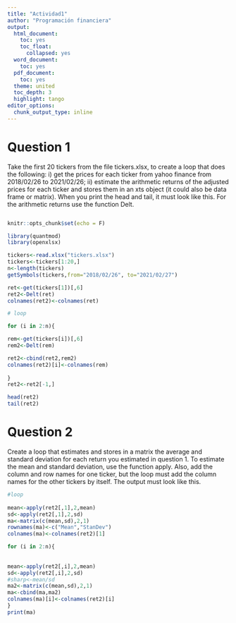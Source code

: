 ---
title: "Actividad1"
author: "Programación financiera"
output:
  html_document:
    toc: yes
    toc_float:
      collapsed: yes
  word_document:
    toc: yes
  pdf_document:
    toc: yes
  theme: united
  toc_depth: 3
  highlight: tango
editor_options: 
  chunk_output_type: inline
---


# Question 1
Take the first 20 tickers from the file tickers.xlsx, to create a loop that does the following: i) get the prices for each ticker from yahoo finance from 2018/02/26 to 2021/02/26; ii)  estimate the arithmetic returns of the adjusted prices for each ticker and stores them in an xts object (it could also be data frame or matrix). When you print the head and tail, it must look like this. For the arithmetic returns use the function Delt.
```{r}

```


```{r setup, include=T}
knitr::opts_chunk$set(echo = F)
```

```{r, warning=FALSE,message=FALSE, include=FALSE}
library(quantmod)
library(openxlsx)
```


```{r warning=FALSE,message=FALSE}

tickers<-read.xlsx("tickers.xlsx")
tickers<-tickers[1:20,]
n<-length(tickers)
getSymbols(tickers,from="2018/02/26", to="2021/02/27")

ret<-get(tickers[1])[,6]
ret2<-Delt(ret)
colnames(ret2)<-colnames(ret)

# loop

for (i in 2:n){

rem<-get(tickers[i])[,6]
rem2<-Delt(rem)

ret2<-cbind(ret2,rem2)
colnames(ret2)[i]<-colnames(rem)
  
}
ret2<-ret2[-1,]

```



```{r}
head(ret2)
tail(ret2)
```

# Question 2  
Create a loop that estimates and stores in a matrix the average and standard deviation for each return you estimated in question 1. To estimate the mean and standard deviation, use the function apply. Also, add the column and row names for one ticker, but the loop must add the column names for the other tickers by itself. The output must look like this. 


```{r}
#loop
 
mean<-apply(ret2[,1],2,mean)
sd<-apply(ret2[,1],2,sd)
ma<-matrix(c(mean,sd),2,1)
rownames(ma)<-c("Mean","StanDev")
colnames(ma)<-colnames(ret2)[1]

for (i in 2:n){
   
 
mean<-apply(ret2[,i],2,mean)
sd<-apply(ret2[,i],2,sd)
#sharp<-mean/sd
ma2<-matrix(c(mean,sd),2,1)
ma<-cbind(ma,ma2)
colnames(ma)[i]<-colnames(ret2)[i]
}
print(ma)
```

